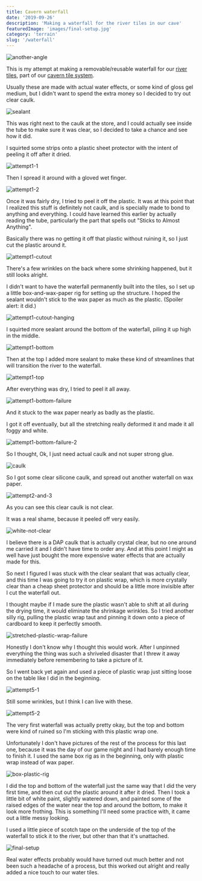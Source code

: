 ```yaml
---
title: Cavern waterfall
date: '2019-09-26'
description: 'Making a waterfall for the river tiles in our cave'
featuredImage: 'images/final-setup.jpg'
category: 'terrain'
slug: '/waterfall'
---
```


![another-angle](images/another-angle.jpg)

This is my attempt at making a removable/reusable waterfall for our [river tiles](../making-water-tiles/), part of our [cavern tile system](../cave-tile-system/).

Usually these are made with actual water effects, or some kind of gloss gel medium, but I didn't want to spend the extra money so I decided to try out clear caulk.

![sealant](images/sealant.jpg)

This was right next to the caulk at the store, and I could actually see inside the tube to make sure it was clear, so I decided to take a chance and see how it did.

I squirted some strips onto a plastic sheet protector with the intent of peeling it off after it dried.

![attempt1-1](images/attempt1-1.jpg)

Then I spread it around with a gloved wet finger.

![attempt1-2](images/attempt1-2.jpg)

Once it was fairly dry, I tried to peel it off the plastic. It was at this point that I realized this stuff is definitely not caulk, and is specially made to bond to anything and everything. I could have learned this earlier by actually reading the tube, particularly the part that spells out "Sticks to Almost Anything".

Basically there was no getting it off that plastic without ruining it, so I just cut the plastic around it.

![attempt1-cutout](images/attempt1-cutout.jpg)

There's a few wrinkles on the back where some shrinking happened, but it still looks alright.

I didn't want to have the waterfall permanently built into the tiles, so I set up a little box-and-wax-paper rig for setting up the structure. I hoped the sealant wouldn't stick to the wax paper as much as the plastic. (Spoiler alert: it did.)

![attempt1-cutout-hanging](images/attempt1-cutout-hanging.jpg)

I squirted more sealant around the bottom of the waterfall, piling it up high in the middle.

![attempt1-bottom](images/attempt1-bottom.jpg)

Then at the top I added more sealant to make these kind of streamlines that will transition the river to the waterfall.

![attempt1-top](images/attempt1-top.jpg)

After everything was dry, I tried to peel it all away.

![attempt1-bottom-failure](images/attempt1-bottom-failure.jpg)

And it stuck to the wax paper nearly as badly as the plastic.

I got it off eventually, but all the stretching really deformed it and made it all foggy and white.

![attempt1-bottom-failure-2](images/attempt1-bottom-failure-2.jpg)

So I thought, Ok, I just need actual caulk and not super strong glue.

![caulk](images/caulk.jpg)

So I got some clear silicone caulk, and spread out another waterfall on wax paper.

![attempt2-and-3](images/attempt2-and-3.jpg)

As you can see this clear caulk is not clear.

It was a real shame, because it peeled off very easily.

![white-not-clear](images/white-not-clear.jpg)

I believe there is a DAP caulk that is actually crystal clear, but no one around me carried it and I didn't have time to order any. And at this point I might as well have just bought the more expensive water effects that are actually made for this.

So next I figured I was stuck with the clear sealant that was actually clear, and this time I was going to try it on plastic wrap, which is more crystally clear than a cheap sheet protector and should be a little more invisible after I cut the waterfall out.

I thought maybe if I made sure the plastic wasn't able to shift at all during the drying time, it would eliminate the shrinkage wrinkles. So I tried another silly rig, pulling the plastic wrap taut and pinning it down onto a piece of cardboard to keep it perfectly smooth.

![stretched-plastic-wrap-failure](images/stretched-plastic-wrap-failure.jpg)

Honestly I don't know why I thought this would work. After I unpinned everything the thing was such a shriveled disaster that I threw it away immediately before remembering to take a picture of it.

So I went back yet again and used a piece of plastic wrap just sitting loose on the table like I did in the beginning.

![attempt5-1](images/attempt5-1.jpg)

Still some wrinkles, but I think I can live with these.

![attempt5-2](images/attempt5-2.jpg)

The very first waterfall was actually pretty okay, but the top and bottom were kind of ruined so I'm sticking with this plastic wrap one.

Unfortunately I don't have pictures of the rest of the process for this last one, because it was the day of our game night and I had barely enough time to finish it. I used the same box rig as in the beginning, only with plastic wrap instead of wax paper.

![box-plastic-rig](images/box-plastic-rig.jpg)

I did the top and bottom of the waterfall just the same way that I did the very first time, and then cut out the plastic around it after it dried. Then I took a little bit of white paint, slightly watered down, and painted some of the raised edges of the water near the top and around the bottom, to make it look more frothing. This is something I'll need some practice with, it came out a little messy looking.

I used a little piece of scotch tape on the underside of the top of the waterfall to stick it to the river, but other than that it's unattached.

![final-setup](images/final-setup.jpg)

Real water effects probably would have turned out much better and not been such a headache of a process, but this worked out alright and really added a nice touch to our water tiles.
